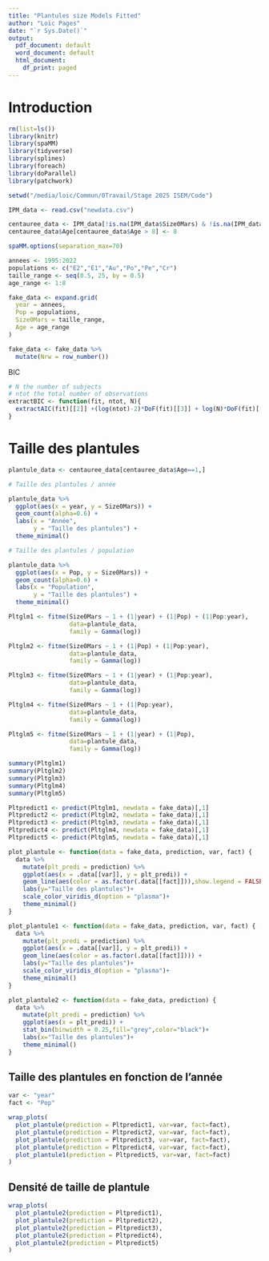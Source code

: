 ```yaml
---
title: "Plantules size Models Fitted"
author: "Loïc Pages"
date: "`r Sys.Date()`"
output:
  pdf_document: default
  word_document: default
  html_document:
    df_print: paged
---
```

  
# Introduction

```r
rm(list=ls())
library(knitr)
library(spaMM)
library(tidyverse)
library(splines)
library(foreach)
library(doParallel)
library(patchwork)

setwd("/media/loic/Commun/0Travail/Stage 2025 ISEM/Code")

IPM_data <- read.csv("newdata.csv")

centauree_data <- IPM_data[!is.na(IPM_data$Size0Mars) & !is.na(IPM_data$Age),]
centauree_data$Age[centauree_data$Age > 8] <- 8

spaMM.options(separation_max=70)
```


```r
annees <- 1995:2022
populations <- c("E2","E1","Au","Po","Pe","Cr")
taille_range <- seq(0.5, 25, by = 0.5) 
age_range <- 1:8

fake_data <- expand.grid(
  year = annees,
  Pop = populations,
  Size0Mars = taille_range,
  Age = age_range
)

fake_data <- fake_data %>% 
  mutate(Nrw = row_number())
```

BIC
```r
# N the number of subjects
# ntot the total number of observations
extractBIC <- function(fit, ntot, N){
  extractAIC(fit)[[2]] +(log(ntot)-2)*DoF(fit)[[3]] + log(N)*DoF(fit)[[1]]
}
```


# Taille des plantules

```r
plantule_data <- centauree_data[centauree_data$Age==1,]
```

```r
# Taille des plantules / année

plantule_data %>% 
  ggplot(aes(x = year, y = Size0Mars)) +
  geom_count(alpha=0.6) +
  labs(x = "Année",
       y = "Taille des plantules") +
  theme_minimal()

# Taille des plantules / population

plantule_data %>% 
  ggplot(aes(x = Pop, y = Size0Mars)) +
  geom_count(alpha=0.6) +
  labs(x = "Population",
       y = "Taille des plantules") +
  theme_minimal()
```



```r
Pltglm1 <- fitme(Size0Mars ~ 1 + (1|year) + (1|Pop) + (1|Pop:year), 
                 data=plantule_data,
                 family = Gamma(log))

Pltglm2 <- fitme(Size0Mars ~ 1 + (1|Pop) + (1|Pop:year), 
                 data=plantule_data,
                 family = Gamma(log))

Pltglm3 <- fitme(Size0Mars ~ 1 + (1|year) + (1|Pop:year), 
                 data=plantule_data,
                 family = Gamma(log))

Pltglm4 <- fitme(Size0Mars ~ 1 + (1|Pop:year), 
                 data=plantule_data,
                 family = Gamma(log))

Pltglm5 <- fitme(Size0Mars ~ 1 + (1|year) + (1|Pop), 
                 data=plantule_data,
                 family = Gamma(log))
```

```r
summary(Pltglm1)
summary(Pltglm2)
summary(Pltglm3)
summary(Pltglm4)
summary(Pltglm5)
```

```r
Pltpredict1 <- predict(Pltglm1, newdata = fake_data)[,1]
Pltpredict2 <- predict(Pltglm2, newdata = fake_data)[,1]
Pltpredict3 <- predict(Pltglm3, newdata = fake_data)[,1]
Pltpredict4 <- predict(Pltglm4, newdata = fake_data)[,1]
Pltpredict5 <- predict(Pltglm5, newdata = fake_data)[,1]
```


```r
plot_plantule <- function(data = fake_data, prediction, var, fact) {
  data %>%
    mutate(plt_predi = prediction) %>%
    ggplot(aes(x = .data[[var]], y = plt_predi)) +
    geom_line(aes(color = as.factor(.data[[fact]])),show.legend = FALSE) +
    labs(y="Taille des plantules")+
    scale_color_viridis_d(option = "plasma")+
    theme_minimal()
}

plot_plantule1 <- function(data = fake_data, prediction, var, fact) {
  data %>%
    mutate(plt_predi = prediction) %>%
    ggplot(aes(x = .data[[var]], y = plt_predi)) +
    geom_line(aes(color = as.factor(.data[[fact]]))) +
    labs(y="Taille des plantules")+
    scale_color_viridis_d(option = "plasma")+
    theme_minimal()
}

plot_plantule2 <- function(data = fake_data, prediction) {
  data %>%
    mutate(plt_predi = prediction) %>%
    ggplot(aes(x = plt_predi)) +
    stat_bin(binwidth = 0.25,fill="grey",color="black")+
    labs(x="Taille des plantules")+
    theme_minimal()
}
```


## Taille des plantules en fonction de l'année


```r
var <- "year"
fact <- "Pop"
```

```r
wrap_plots(
  plot_plantule(prediction = Pltpredict1, var=var, fact=fact),
  plot_plantule(prediction = Pltpredict2, var=var, fact=fact),
  plot_plantule(prediction = Pltpredict3, var=var, fact=fact),
  plot_plantule(prediction = Pltpredict4, var=var, fact=fact),
  plot_plantule1(prediction = Pltpredict5, var=var, fact=fact)
)
```


## Densité de taille de plantule

```r
wrap_plots(
  plot_plantule2(prediction = Pltpredict1),
  plot_plantule2(prediction = Pltpredict2),
  plot_plantule2(prediction = Pltpredict3),
  plot_plantule2(prediction = Pltpredict4),
  plot_plantule2(prediction = Pltpredict5)
)
```

